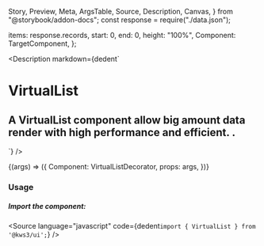   Story,
  Preview,
  Meta,
  ArgsTable,
  Source,
  Description,
  Canvas,
} from "@storybook/addon-docs";
const response = require("./data.json");

  items: response.records,
  start: 0,
  end: 0,
  height: "100%",
  Component: TargetComponent,
};

<Version />

<Meta
  title="Helpers/VirtualList"
  component={VirtualList}
  args={args}
  argTypes={{}}
/>

<Description
  markdown={dedent`
# VirtualList
## A VirtualList component allow big amount data render with high performance and efficient. .
`}
/>

<Canvas>
  <Story name="VirtualList" args={args}>
    {(args) => ({
      Component: VirtualListDecorator,
      props: args,
    })}
  </Story>
</Canvas>

<ArgsTable story="VirtualList" />

### Usage

##### Import the component:

<Source
  language="javascript"
  code={dedent`import { VirtualList } from '@kws3/ui';`}
/>

<!-- ##### Import the CSS:

<Source
  language="javascript"
  code={dedent`@import '@kws3/ui/styles/VirtualList.scss';`}
/>

##### SCSS customization variables with default values:

<Source
  language="css"
  code={dedent`
    $kws-virtuallist-colors: $colors;
  `}
/> -->
